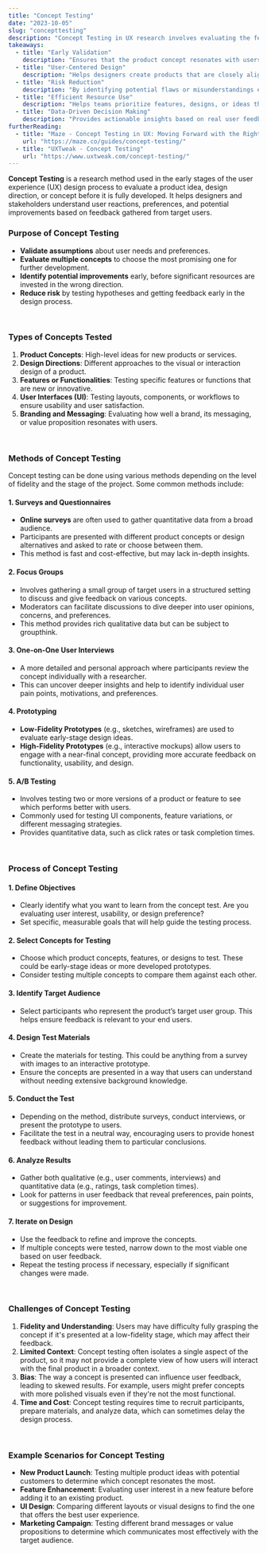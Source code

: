 ```yaml
---
title: "Concept Testing"
date: "2023-10-05"
slug: "concepttesting"
description: "Concept Testing in UX research involves evaluating the feasibility, appeal, and potential success of a design concept before it’s fully developed."
takeaways:
  - title: "Early Validation"
    description: "Ensures that the product concept resonates with users before committing significant resources to development."
  - title: "User-Centered Design"
    description: "Helps designers create products that are closely aligned with user needs, desires, and behaviors."
  - title: "Risk Reduction"
    description: "By identifying potential flaws or misunderstandings early, teams can avoid costly design or development mistakes later on."
  - title: "Efficient Resource Use"
    description: "Helps teams prioritize features, designs, or ideas that users find most valuable or appealing."
  - title: "Data-Driven Decision Making"
    description: "Provides actionable insights based on real user feedback, supporting informed decision-making."
furtherReading:
  - title: "Maze - Concept Testing in UX: Moving Forward with the Right Ideas"
    url: "https://maze.co/guides/concept-testing/"
  - title: "UXTweak - Concept Testing"
    url: "https://www.uxtweak.com/concept-testing/"
---
```


**Concept Testing** is a research method used in the early stages of the user experience (UX) design process to evaluate a product idea, design direction, or concept before it is fully developed. It helps designers and stakeholders understand user reactions, preferences, and potential improvements based on feedback gathered from target users.
<br />
### Purpose of Concept Testing
- **Validate assumptions** about user needs and preferences.
- **Evaluate multiple concepts** to choose the most promising one for further development.
- **Identify potential improvements** early, before significant resources are invested in the wrong direction.
- **Reduce risk** by testing hypotheses and getting feedback early in the design process.
  
<br />

### Types of Concepts Tested

1. **Product Concepts**: High-level ideas for new products or services.
2. **Design Directions**: Different approaches to the visual or interaction design of a product.
3. **Features or Functionalities**: Testing specific features or functions that are new or innovative.
4. **User Interfaces (UI)**: Testing layouts, components, or workflows to ensure usability and user satisfaction.
5. **Branding and Messaging**: Evaluating how well a brand, its messaging, or value proposition resonates with users.

<br />

### Methods of Concept Testing

Concept testing can be done using various methods depending on the level of fidelity and the stage of the project. Some common methods include:

#### 1. **Surveys and Questionnaires**
   - **Online surveys** are often used to gather quantitative data from a broad audience.
   - Participants are presented with different product concepts or design alternatives and asked to rate or choose between them.
   - This method is fast and cost-effective, but may lack in-depth insights.

#### 2. **Focus Groups**
   - Involves gathering a small group of target users in a structured setting to discuss and give feedback on various concepts.
   - Moderators can facilitate discussions to dive deeper into user opinions, concerns, and preferences.
   - This method provides rich qualitative data but can be subject to groupthink.

#### 3. **One-on-One User Interviews**
   - A more detailed and personal approach where participants review the concept individually with a researcher.
   - This can uncover deeper insights and help to identify individual user pain points, motivations, and preferences.

#### 4. **Prototyping**
   - **Low-Fidelity Prototypes** (e.g., sketches, wireframes) are used to evaluate early-stage design ideas.
   - **High-Fidelity Prototypes** (e.g., interactive mockups) allow users to engage with a near-final concept, providing more accurate feedback on functionality, usability, and design.

#### 5. **A/B Testing**
   - Involves testing two or more versions of a product or feature to see which performs better with users.
   - Commonly used for testing UI components, feature variations, or different messaging strategies.
   - Provides quantitative data, such as click rates or task completion times.

<br />

### Process of Concept Testing

#### 1. **Define Objectives**
   - Clearly identify what you want to learn from the concept test. Are you evaluating user interest, usability, or design preference?
   - Set specific, measurable goals that will help guide the testing process.

#### 2. **Select Concepts for Testing**
   - Choose which product concepts, features, or designs to test. These could be early-stage ideas or more developed prototypes.
   - Consider testing multiple concepts to compare them against each other.

#### 3. **Identify Target Audience**
   - Select participants who represent the product’s target user group. This helps ensure feedback is relevant to your end users.

#### 4. **Design Test Materials**
   - Create the materials for testing. This could be anything from a survey with images to an interactive prototype.
   - Ensure the concepts are presented in a way that users can understand without needing extensive background knowledge.

#### 5. **Conduct the Test**
   - Depending on the method, distribute surveys, conduct interviews, or present the prototype to users.
   - Facilitate the test in a neutral way, encouraging users to provide honest feedback without leading them to particular conclusions.

#### 6. **Analyze Results**
   - Gather both qualitative (e.g., user comments, interviews) and quantitative data (e.g., ratings, task completion times).
   - Look for patterns in user feedback that reveal preferences, pain points, or suggestions for improvement.

#### 7. **Iterate on Design**
   - Use the feedback to refine and improve the concepts.
   - If multiple concepts were tested, narrow down to the most viable one based on user feedback.
   - Repeat the testing process if necessary, especially if significant changes were made.

<br />

### Challenges of Concept Testing

1. **Fidelity and Understanding**: Users may have difficulty fully grasping the concept if it's presented at a low-fidelity stage, which may affect their feedback.
2. **Limited Context**: Concept testing often isolates a single aspect of the product, so it may not provide a complete view of how users will interact with the final product in a broader context.
3. **Bias**: The way a concept is presented can influence user feedback, leading to skewed results. For example, users might prefer concepts with more polished visuals even if they're not the most functional.
4. **Time and Cost**: Concept testing requires time to recruit participants, prepare materials, and analyze data, which can sometimes delay the design process.

<br />

### Example Scenarios for Concept Testing

- **New Product Launch**: Testing multiple product ideas with potential customers to determine which concept resonates the most.
- **Feature Enhancement**: Evaluating user interest in a new feature before adding it to an existing product.
- **UI Design**: Comparing different layouts or visual designs to find the one that offers the best user experience.
- **Marketing Campaign**: Testing different brand messages or value propositions to determine which communicates most effectively with the target audience.
